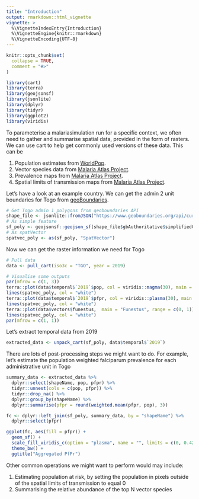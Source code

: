 ```yaml
---
title: "Introduction"
output: rmarkdown::html_vignette
vignette: >
  %\VignetteIndexEntry{Introduction}
  %\VignetteEngine{knitr::rmarkdown}
  %\VignetteEncoding{UTF-8}
---
```


```r
knitr::opts_chunk$set(
  collapse = TRUE,
  comment = "#>"
)
```

```r
library(cart)
library(terra)
library(geojsonsf)
library(jsonlite)
library(dplyr)
library(tidyr)
library(ggplot2)
library(viridis)
```

To parameterise a malariasimulation run for a specific context, we often need
to gather and summarise spatial data, provided in the form of rasters. We can
use cart to help get commonly used versions of these data. This can be

1. Population estimates from [WorldPop](https://www.worldpop.org/).
2. Vector species data from [Malaria Atlas Project](https://malariaatlas.org/).
3. Prevalence maps from [Malaria Atlas Project](https://malariaatlas.org/).
4. Spatial limits of transmission maps from [Malaria Atlas Project](https://malariaatlas.org/).


Let's have a look at an example country. We can get the admin 2 unit boundaries
for Togo from [geoBoundaries](https://www.geoboundaries.org/index.html).

```r
# Get Togo admin 1 polygons from geoboundaries API
shape_file <- jsonlite::fromJSON("https://www.geoboundaries.org/api/current/gbOpen/TGO/ADM2/")
# As simple feature
sf_poly <- geojsonsf::geojson_sf(shape_file$gbAuthoritative$simplifiedGeometryGeoJSON)
# As spatVector
spatvec_poly <- as(sf_poly, "SpatVector")
```

Now we can get the raster information we need for Togo

```r
# Pull data
data <- pull_cart(iso3c = "TGO", year = 2019)

# Visualise some outputs
par(mfrow = c(1, 3))
terra::plot(data$temporal$`2019`$pop, col = viridis::magma(30), main = "Population")
lines(spatvec_poly, col = "white")
terra::plot(data$temporal$`2019`$pfpr, col = viridis::plasma(30), main = "PfPr", range = c(0, 1))
lines(spatvec_poly, col = "white")
terra::plot(data$vectors$funestus,  main = "Funestus", range = c(0, 1))
lines(spatvec_poly, col = "white")
par(mfrow = c(1, 1))
```

Let's extract temporal data from 2019
```r
extracted_data <- unpack_cart(sf_poly, data$temporal$`2019`)
```
There are lots of post-processing steps we might want to do. For example, let's
estimate the population weighted falciparum prevalence for each administrative unit in 
Togo

```r
summary_data <- extracted_data %>%
  dplyr::select(shapeName, pop, pfpr) %>%
  tidyr::unnest(cols = c(pop, pfpr)) %>%
  tidyr::drop_na() %>%
  dplyr::group_by(shapeName) %>%
  dplyr::summarise(pfpr = round(weighted.mean(pfpr, pop), 3))

fc <- dplyr::left_join(sf_poly, summary_data, by = "shapeName") %>%
  dplyr::select(pfpr)

ggplot(fc, aes(fill = pfpr)) + 
  geom_sf() +
  scale_fill_viridis_c(option = "plasma", name = "", limits = c(0, 0.42)) +
  theme_bw() +
  ggtitle("Aggregated PfPr")
```

Other common operations we might want to perform would may include:

1. Estimating population at risk, by setting the population in pixels outside
of the spatial limits of transmission to equal 0
2. Summarising the relative abundance of the top N vector species 
